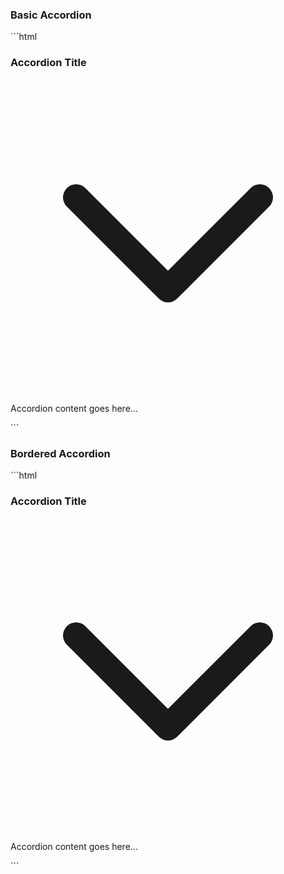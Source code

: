 
### Basic Accordion

<BasicAccordion />
```html
<div class="accordion">
  <div class="accordion-item">
    <div class="accordion-header flex items-center justify-between cursor-pointer py-4 px-6 bg-gray-200">
      <h3 class="text-lg font-semibold">Accordion Title</h3>
      <span class="accordion-arrow">
        <svg xmlns="http://www.w3.org/2000/svg" class="h-6 w-6" fill="none" viewBox="0 0 24 24" stroke="currentColor">
          <path stroke-linecap="round" stroke-linejoin="round" stroke-width="2" d="M19 9l-7 7-7-7" />
        </svg>
      </span>
    </div>
    <div class="accordion-body px-6 py-4 bg-gray-100 ">
      <p>Accordion content goes here...</p>
    </div>
  </div>
</div>
```

### Bordered Accordion

<BorderedAccordion />
```html
<div class="accordion border border-gray-300 rounded-lg">
  <div class="accordion-item">
    <div class="accordion-header flex items-center justify-between cursor-pointer py-4 px-6 border-b border-gray-300">
      <h3 class="text-lg font-semibold">Accordion Title</h3>
      <span class="accordion-arrow">
        <svg xmlns="http://www.w3.org/2000/svg" class="h-6 w-6" fill="none" viewBox="0 0 24 24" stroke="currentColor">
          <path stroke-linecap="round" stroke-linejoin="round" stroke-width="2" d="M19 9l-7 7-7-7" />
        </svg>
      </span>
    </div>
    <div class="accordion-body px-6 py-4 hidden">
      <p>Accordion content goes here...</p>
    </div>
  </div>
</div>
```
